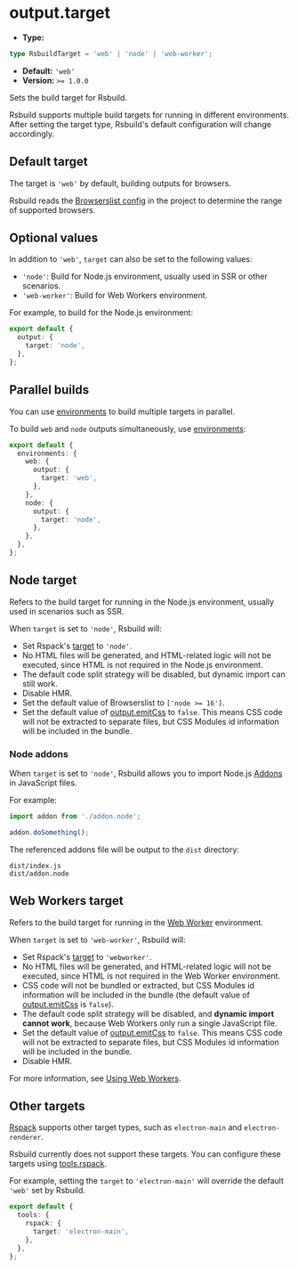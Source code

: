 # output.target

- **Type:**

```ts
type RsbuildTarget = 'web' | 'node' | 'web-worker';
```

- **Default:** `'web'`
- **Version:** `>= 1.0.0`

Sets the build target for Rsbuild.

Rsbuild supports multiple build targets for running in different environments. After setting the target type, Rsbuild's default configuration will change accordingly.

## Default target

The target is `'web'` by default, building outputs for browsers.

Rsbuild reads the [Browserslist config](https://github.com/browserslist/browserslist) in the project to determine the range of supported browsers.

## Optional values

In addition to `'web'`, `target` can also be set to the following values:

- `'node'`: Build for Node.js environment, usually used in SSR or other scenarios.
- `'web-worker'`: Build for Web Workers environment.

For example, to build for the Node.js environment:

```ts title="rsbuild.config.ts"
export default {
  output: {
    target: 'node',
  },
};
```

## Parallel builds

You can use [environments](/config/environments) to build multiple targets in parallel.

To build `web` and `node` outputs simultaneously, use [environments](/config/environments):

```ts title="rsbuild.config.ts"
export default {
  environments: {
    web: {
      output: {
        target: 'web',
      },
    },
    node: {
      output: {
        target: 'node',
      },
    },
  },
};
```

## Node target

Refers to the build target for running in the Node.js environment, usually used in scenarios such as SSR.

When `target` is set to `'node'`, Rsbuild will:

- Set Rspack's [target](https://rspack.rs/config/target) to `'node'`.
- No HTML files will be generated, and HTML-related logic will not be executed, since HTML is not required in the Node.js environment.
- The default code split strategy will be disabled, but dynamic import can still work.
- Disable HMR.
- Set the default value of Browserslist to `['node >= 16']`.
- Set the default value of [output.emitCss](/config/output/emit-css) to `false`. This means CSS code will not be extracted to separate files, but CSS Modules id information will be included in the bundle.

### Node addons

When `target` is set to `'node'`, Rsbuild allows you to import Node.js [Addons](https://nodejs.org/api/addons.html) in JavaScript files.

For example:

```js title="src/index.js"
import addon from './addon.node';

addon.doSomething();
```

The referenced addons file will be output to the `dist` directory:

```
dist/index.js
dist/addon.node
```

## Web Workers target

Refers to the build target for running in the [Web Worker](https://developer.mozilla.org/en-US/docs/Web/API/Web_Workers_API) environment.

When `target` is set to `'web-worker'`, Rsbuild will:

- Set Rspack's [target](https://rspack.rs/config/target) to `'webworker'`.
- No HTML files will be generated, and HTML-related logic will not be executed, since HTML is not required in the Web Worker environment.
- CSS code will not be bundled or extracted, but CSS Modules id information will be included in the bundle (the default value of [output.emitCss](/config/output/emit-css) is `false`).
- The default code split strategy will be disabled, and **dynamic import cannot work**, because Web Workers only run a single JavaScript file.
- Set the default value of [output.emitCss](/config/output/emit-css) to `false`. This means CSS code will not be extracted to separate files, but CSS Modules id information will be included in the bundle.
- Disable HMR.

For more information, see [Using Web Workers](/guide/basic/web-workers).

## Other targets

[Rspack](https://rspack.rs/config/target) supports other target types, such as `electron-main` and `electron-renderer`.

Rsbuild currently does not support these targets. You can configure these targets using [tools.rspack](/config/tools/rspack).

For example, setting the `target` to `'electron-main'` will override the default `'web'` set by Rsbuild.

```ts title="rsbuild.config.ts"
export default {
  tools: {
    rspack: {
      target: 'electron-main',
    },
  },
};
```
